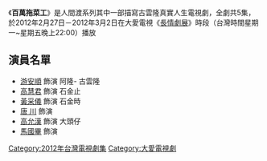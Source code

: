 
{{電視節目信息框
| 名稱       = 百萬拖菜工
| 類型       = 真實人生劇場
| 導演       = 傅國樑
| 顧問       = 
| 編劇       = 
| 演出       = 參見演員列表
| 製作人     = 游安順  
| 標語       =
| 國家       = {{ROC-TW}}
| 語言       = [[台語|台語]]、[[國語|國語]]
| 集數       = 5集
| 每集長     = 45分鐘
| 製作單位   = 
| 電視台     = [[大愛電視台|大愛電視台]]
| 播出國家   = {{TWN}}
| 開始       = 2012年2月27日
| 結束       = 2012年3月2日
| 官方網站   =
}}
《'''百萬拖菜工'''》是人間渡系列其中一部描寫古雲隆真實人生電視劇，全劇共5集，於2012年2月27日－2012年3月2日在大愛電視《[[長情劇展|長情劇展]]》時段（台灣時間星期一~星期五晚上22:00）播放

==演員名單==
*[[游安順|游安順]] 飾演 阿隆- 古雲隆
*[[高慧君|高慧君]] 飾演 石金止
*[[黃采儀|黃采儀]] 飾演 石金時
*[[唐_川|唐 川]] 飾演 
*[[高允漢|高允漢]] 飾演 大頭仔 
*[[馬國畢|馬國畢]] 飾演


{{電視節目的變遷
|電視台=[[大愛電視台|大愛電視台]]
|播放檔次= 十點檔（週一至週五晚上22:00）節目
|節目名稱='''人間渡系列'''-百萬拖菜工<br />2012年2月27日-2012年3月2日
|上一節目='''銀髮心樂園系列'''-[[博士阿嬤|博士阿嬤]]<br />2012年2月20日-2012年2月24日
|下一節目='''人間渡系列'''-[[回頭看見愛|回頭看見愛]]<br />2012年2月27日-2012年3月2日
}}
{{電視節目的變遷
|電視台='''大愛海外台'''
|播放檔次= 十點檔(週二至週六晚上12:00)節目
|節目名稱='''人間渡系列'''-百萬拖菜工<br />2012年2月28日-2012年3月3日
|上一節目='''銀髮心樂園系列'''-[[博士阿嬤|博士阿嬤]]<br />2012年2月21日-2012年2月25日
|下一節目='''人間渡系列'''-[[回頭看見愛|回頭看見愛]]<br />2012年2月28日-2012年3月3日
}}

{{Tv-stub}}

{{長情劇展}}
{{DEFAULTSORT:Bai百}}
[[Category:2012年台灣電視劇集|Category:2012年台灣電視劇集]]
[[Category:大愛電視劇|Category:大愛電視劇]]